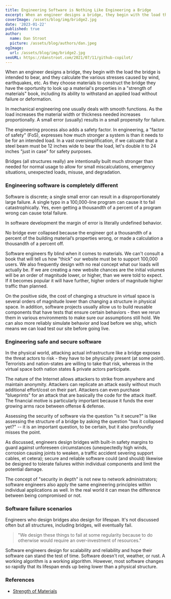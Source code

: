 ```yaml
---
title: Engineering Software is Nothing Like Engineering a Bridge
excerpt: When an engineer designs a bridge, they begin with the load the bridge is intended to bear, and they calculate the various stresses caused by wind, earthquakes, etc. They then apply a safety factor to the calculations. Engineering software is nothing like this.
coverImage: /assets/blog/img/bridge2.jpg
date: '2023-01-22'
published: true
author:
  name: Dan Stroot
  picture: /assets/blog/authors/dan.jpeg
ogImage:
  url: /assets/blog/img/bridge2.jpg
seoURL: https://danstroot.com/2021/07/11/github-copilot/
---
```


When an engineer designs a bridge, they begin with the load the bridge is intended to bear, and they calculate the various stresses caused by wind, earthquakes, etc. As they choose materials to construct the bridge they have the oportunity to look up a material's properties in a "strength of materials" book, including its ability to withstand an applied load without failure or deformation.

In mechanical engineering one usually deals with smooth functions. As the load increases the material width or thickness needed increases proportionally. A small error (usually) results in a small propensity for failure.

The engineering process also adds a safety factor. In engineering, a "factor of safety" (FoS), expresses how much stronger a system is than it needs to be for an intended load. In a vast oversimplification, if we calcuate that a steel beam must be 12 inches wide to bear the load, let's double it to 24 inches "just in case" for safety purposes.

Bridges (all structures really) are intentionally built much stronger than needed for normal usage to allow for small miscalculations, emergency situations, unexpected loads, misuse, and degradation. 

### Engineering software is completely different

Software is discrete; a single small error can result in a disproportionately large failure. A single typo in a 100,000-line program can cause it to fail catastrophically. Yes, even getting a thousandth of a percent of a program wrong can cause total failure. 

In software development the margin of error is literally undefined behavior.

No bridge ever collapsed because the engineer got a thousandth of a percent of the building material’s properties wrong, or made a calculation a thousandth of a percent off.

Software engineers fly blind when it comes to materials. We can't consult a book that will tell us how "thick" our website must be to support 100,000 users. We also frequently design with no real concept what our loads will actually be. If we are creating a new website chances are the initial volumes will be an order of magnitude lower, or higher, than we were told to expect. If it becomes popular it will have further, higher orders of magnitude higher traffic than planned.

On the positive side, the cost of changing a structure in virtual space is several orders of magnitude lower than changing a structure in physical space. In addition, software projects usually allow us to build reusable components that have tests that ensure certain behaviors - then we rerun them in various environments to make sure our assumptions still hold. We can also more reliably simulate behavior and load before we ship, which means we can load test our site before going live.

### Engineering safe and secure software

In the physical world, attacking actual infrastructure like a bridge exposes the threat actors to risk - they have to be physically present (at some point). Terrorists and nation-states are willing to take that risk, whereas in the virtual space both nation states & private actors participate. 

The nature of the Internet allows attackers to strike from anywhere and maintain anonymity. Attackers can replicate an attack easily without much additional effort/cost on their part. Attackers can even purchase "blueprints" for an attack that are basically the code for the attack itself. The financial motive is particularly important because it funds the ever growing arms race between offense & defense. 

Assessing the security of software via the question "is it secure?" is like assessing the structure of a bridge by asking the question "has it collapsed yet?" -- it is an important question, to be certain, but it also profoundly misses the point.

As discussed, engineers design bridges with built-in safety margins to guard against unforeseen circumstances (unexpectedly high winds, corrosion causing joints to weaken, a traffic accident severing support cables, et cetera); secure and reliable software could (and should) likewise be designed to tolerate failures within individual components and limit the potential damage.

The concept of "security in depth" is not new to network administrators; software engineers also apply the same engineering principles within individual applications as well. In the real world it can mean the difference between being compromised or not.

### Software failure scenarios

Engineers who design bridges also design for lifespan. It's not discussed often but all structures, including bridges, will eventually fail.

> "We design these things to fail at some regularity because to do otherwise would require an over-investment of resources."

Software engineers design for scalability and reliability and hope their software can stand the test of time. Software doesn't rot, weather, or rust. A working algorithm is a working algorithm. However, most software changes so rapidly that its lifespan ends up being lower than a physical structure.

### References

- [Strength of Materials](https://en.wikipedia.org/wiki/Strength_of_materials)
